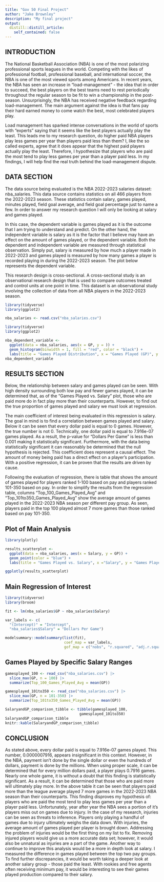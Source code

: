 ```yaml
---
title: "Gov 50 Final Project"
author: "Jake Brownley"
description: "My final project"
output:
  distill::distill_article:
    self_contained: false
---
```


## INTRODUCTION

  The National Basketball Association (NBA) is one of the most polarizing professional sports leagues in the world. Competing with the likes of professional football, professional baseball, and international soccer, the NBA is one of the most viewed sports among Americans. In recent years, the NBA has seen an increase in "load-management" - the idea that in order to succeed, the best players on the best teams need to rest periodically throughout the regular season to be fit to win a championship in the post-season. Unsurprisingly, the NBA has received negative feedback regarding load-management. The main argument against the idea is that fans pay their hard earned money to come watch the best, most celebrated players play. 
  
  Load management has sparked intense conversations in the world of sports with "experts" saying that it seems like the best players actually play the least. This leads me to my research question, do higher paid NBA players play less games per year than players paid less than them? I, like the so called experts, agree that it does appear that the highest paid players actually play the least. Therefore, I hypothesize that players who are paid the most tend to play less games per year than a player paid less. In my findings, I will help find the real truth behind the load-management dispute. 

## DATA SECTION

  The data source being evaluated is the NBA 2022-2023 salaries dataset: nba_salaries. This data source contains statistics on all 466 players from the 2022-2023 season. These statistics contain salary, games played, minutes played, field goal average, and field goal percentage just to name a few. In order to answer my research question I will only be looking at salary and games played. 
  
  In this case, the dependent variable is games played as it is the outcome that I am trying to understand and predict. On the other hand, the independent variable is salary as it is the factor that I believe may have an effect on the amount of games played, or the dependent variable. Both the dependent and independent variable are measured through statistical observation. Simply put, salary is measured by how much a player made in 2022-2023 and games played is measured by how many games a player is recorded playing in during the 2022-2023 season. The plot below represents the dependent variable.
  
  This research design is cross-sectional. A cross-sectional study is an observational research design that is used to compare outcomes treated and control units at one point in time. This dataset is an observational study involving the collection of data from all NBA players in the 2022-2023 season. 

```r
library(tidyverse)
library(ggplot2)

nba_salaries <- read.csv("nba_salaries.csv")

```

```r
library(tidyverse)
library(ggplot2)

nba_dependent_variable <- 
  ggplot(data = nba_salaries, aes(x = GP, y = )) +
  geom_histogram(binwidth = 1, fill = "red", color = "black") +
  labs(title = "Games Played Distribution", x = "Games Played (GP)", y = "Amount of Players")
nba_dependent_variable
```


## RESULTS SECTION

  Below, the relationship between salary and games played can be seen. With high density surrounding both low pay and fewer games played, it can be determined that, as of the "Games Played vs. Salary" plot, those who are paid more do in fact play more than their counterparts. However, to find out the true proportion of games played and salary we must look at regression. 
  
  The main coefficient of interest being evaluated in this regression is salary. The goal in mind is to find a correlation between games played and salary. Below it can be seen that every dollar paid is equal to 0 games. However, the true number is not 0. Technically, one dollar paid is equal to 7.916e-07 games played. As a result, the p-value for "Dollars Per Game" is less than 0.001 making it statistically significant. Furthermore, with the data being statistically significant it can reasonably be determined that the null hypothesis is rejected. This coefficient does represent a causal effect. The amount of money being paid has a direct effect on a player's participation. With a positive regression, it can be proven that the results are driven by cause. 
  
  Following the evaluation of regression, there is table that shows the amount of games played for players ranked 1-100 based on pay and players ranked 101-350 based on pay. In order to simplify the results from the regression table, columns "Top_100_Games_Played_Avg" and "Top_101to350_Games_Played_Avg" show the average amount of games played in the 2022-2023 NBA season per different pay group. As seen, players paid in the top 100 played almost 7 more games than those ranked based on pay 101-350. 

## Plot of Main Analysis

```r
library(plotly)

results_scatterplot <- 
  ggplot(data = nba_salaries, aes(x = Salary, y = GP)) +
  geom_point(color = "blue") + 
  labs(title = "Games Played vs. Salary", x ="Salary", y = "Games Played (GP)")

ggplotly(results_scatterplot)
```
## Main Regression of Interest

```r
library(tidyverse)
library(broom)

fit <- lm(nba_salaries$GP ~ nba_salaries$Salary)

var_labels <- c(
  "(Intercept)" = "Intercept",
  "nba_salaries$Salary" = "Dollars Per Game")

modelsummary::modelsummary(list(fit),
                           coef_map = var_labels,
                           gof_map = c("nobs", "r.squared", "adj.r.squared"))

```
## Games Played by Specific Salary Ranges

```r
gamesplayed_100 <- read_csv("nba_salaries.csv") |>
  slice_max(GP, n = 100) |>
  summarize(Top_100_Games_Played_Avg = mean(GP))

gamesplayed_101to350 <- read_csv("nba_salaries.csv") |>
  slice_max(GP, n = 101-350) |>
  summarize(Top_101to350_Games_Played_Avg = mean(GP))

SalaryandGP_comparison_tibble <- tibble(gamesplayed_100, 
                                  gamesplayed_101to350)
SalaryandGP_comparison_tibble
knitr::kable(SalaryandGP_comparison_tibble)
```



## CONCLUSION

  As stated above, every dollar paid is equal to 7.916e-07 games played. This number, 0.0000007916, appears insignificant in this context. However, in the NBA, payment isn't done by the single dollar or even the hundreds of dollars, payment is done by the millions. When using proper scale, it can be determined that for every million dollars paid, a player plays 0.7916 games. Nearly one whole game, it is without a doubt that this finding is statistically significant. As a result, it can be determined that those who are paid more will ultimately play more. In the above table it can be seen that players paid more than the league average played 7 more games in the 2022-2023 NBA season than their counterparts. This finding disproves my hypothesis of: players who are paid the most tend to play less games per year than a player paid less. Unfortunately, year after year the NBA sees a portion of it's players miss out on games due to injury. In the case of my research, injuries can be seen as threats to inference. Players only playing a handful of games due to injury ultimately weighs the data down. With injuries, the average amount of games played per player is brought down. Addressing the problem of injuries would be the first thing on my list to fix. Removing injured players would give us a more accurate data set; however, it would also be unnatural as injuries are a part of the game. Another way to continue to improve this analysis would be a more in depth look at salary. I measured the difference in games played between the top two pay groups. To find further discrepancies, it would be worth taking a deeper look at another salary group - those paid the least. With rookies and free agents often receiving minimum pay, it would be interesting to see their games played production compared to their salary. 
  













